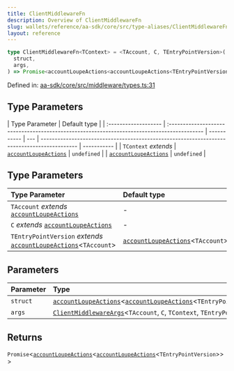 ```yaml
---
title: ClientMiddlewareFn
description: Overview of ClientMiddlewareFn
slug: wallets/reference/aa-sdk/core/src/type-aliases/ClientMiddlewareFn
layout: reference
---
```


```ts
type ClientMiddlewareFn<TContext> = <TAccount, C, TEntryPointVersion>(
  struct,
  args,
) => Promise<accountLoupeActions<accountLoupeActions<TEntryPointVersion>>>;
```

Defined in: [aa-sdk/core/src/middleware/types.ts:31](https://github.com/alchemyplatform/aa-sdk/blob/49e74eee8606f480b200b4612d00d950da8a8742/aa-sdk/core/src/middleware/types.ts#L31)

## Type Parameters

| Type Parameter       | Default type                                                                                |
| :------------------- | :------------------------------------------------------------------------------------------ | ----------- | --- | ------------------------------------------------------------------------------------------- | ----------- |
| `TContext` _extends_ | [`accountLoupeActions`](../../../../account-kit/core/src/variables/accountLoupeActions.mdx) | `undefined` |     | [`accountLoupeActions`](../../../../account-kit/core/src/variables/accountLoupeActions.mdx) | `undefined` |

## Type Parameters

| Type Parameter                                                                                                                          | Default type                                                                                             |
| :-------------------------------------------------------------------------------------------------------------------------------------- | :------------------------------------------------------------------------------------------------------- |
| `TAccount` _extends_ [`accountLoupeActions`](../../../../account-kit/core/src/variables/accountLoupeActions.mdx)                        | -                                                                                                        |
| `C` _extends_ [`accountLoupeActions`](../../../../account-kit/core/src/variables/accountLoupeActions.mdx)                               | -                                                                                                        |
| `TEntryPointVersion` _extends_ [`accountLoupeActions`](../../../../account-kit/core/src/variables/accountLoupeActions.mdx)\<`TAccount`> | [`accountLoupeActions`](../../../../account-kit/core/src/variables/accountLoupeActions.mdx)\<`TAccount`> |

## Parameters

| Parameter | Type                                                                                                                                                                                                             |
| :-------- | :--------------------------------------------------------------------------------------------------------------------------------------------------------------------------------------------------------------- |
| `struct`  | [`accountLoupeActions`](../../../../account-kit/core/src/variables/accountLoupeActions.mdx)\<[`accountLoupeActions`](../../../../account-kit/core/src/variables/accountLoupeActions.mdx)\<`TEntryPointVersion`>> |
| `args`    | [`ClientMiddlewareArgs`](ClientMiddlewareArgs.mdx)\<`TAccount`, `C`, `TContext`, `TEntryPointVersion`>                                                                                                           |

## Returns

`Promise`\<[`accountLoupeActions`](../../../../account-kit/core/src/variables/accountLoupeActions.mdx)\<[`accountLoupeActions`](../../../../account-kit/core/src/variables/accountLoupeActions.mdx)\<`TEntryPointVersion`>>>
